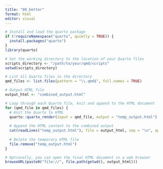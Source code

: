 ```yaml
---
title: "00_better"
format: html
editor: visual
---
```


```r

# Install and load the quarto package
if (!requireNamespace("quarto", quietly = TRUE)) {
  install.packages("quarto")
}
library(quarto)

# Set the working directory to the location of your Quarto files
scripts_directory <- "/path/to/your/qmd/scripts"
setwd(scripts_directory)

# List all Quarto files in the directory
qmd_files <- list.files(pattern = "\\.qmd$", full.names = TRUE)

# Output HTML file
output_html <- "combined_output.html"

# Loop through each Quarto file, knit and append to the HTML document
for (qmd_file in qmd_files) {
  # Knit the Quarto to HTML
  quarto::quarto_render(input = qmd_file, output = "temp_output.html")
  
  # Append the HTML content to the combined output
  cat(readLines("temp_output.html"), file = output_html, sep = "\n", append = TRUE)
  
  # Delete the temporary HTML file
  file.remove("temp_output.html")
}

# Optionally, you can open the final HTML document in a web browser
browseURL(paste0("file://", file.path(getwd(), output_html)))


```
